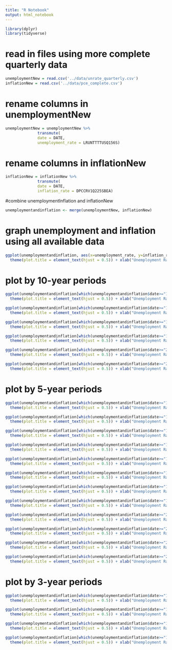 ```yaml
---
title: "R Notebook"
output: html_notebook
---
```

```r
library(dplyr)
library(tidyverse)
```
# read in files using more complete quarterly data
```r
unemploymentNew = read.csv('../data/unrate_quarterly.csv')
inflationNew = read.csv('../data/pce_complete.csv') 
```

# rename columns in unemploymentNew
```r
unemploymentNew = unemploymentNew %>% 
              transmute(
              date = DATE,
              unemployment_rate = LRUNTTTTUSQ156S)
```
# rename columns in inflationNew
```r
inflationNew = inflationNew %>% 
              transmute(
              date = DATE,
              inflation_rate = DPCCRV1Q225SBEA)
```

#combine unemploymentInflation and inflationNew
```r
unemploymentandinflation <- merge(unemploymentNew, inflationNew) 
```

# graph unemployment and inflation using all available data
```r
ggplot(unemploymentandinflation, aes(x=unemployment_rate, y=inflation_rate)) + geom_point() + geom_smooth(method=lm) + geom_point(color = "orange") + theme_bw() + ggtitle("Unemployment vs. Inflation from 1960 - Present") +
  theme(plot.title = element_text(hjust = 0.5)) + xlab("Unemployment Rate") + ylab("Inflation Rate") 
```
# plot by 10-year periods
```r
ggplot(unemploymentandinflation[which(unemploymentandinflation$date>="1960-01-01" & unemploymentandinflation$date<="1969-10-01"),], aes(x=unemployment_rate, y=inflation_rate)) + geom_point() + geom_smooth(method=lm) + geom_point(color = "orange") + theme_bw() + ggtitle("Unemployment vs. Inflation in the 1960's") +
  theme(plot.title = element_text(hjust = 0.5)) + xlab("Unemployment Rate") + ylab("Inflation Rate") 
```
```r
ggplot(unemploymentandinflation[which(unemploymentandinflation$date>="1970-01-01" & unemploymentandinflation$date<="1979-10-01"),], aes(x=unemployment_rate, y=inflation_rate)) + geom_point() + geom_smooth(method=lm) + geom_point(color = "orange") + theme_bw() + ggtitle("Unemployment vs. Inflation in the 1970's") +
  theme(plot.title = element_text(hjust = 0.5)) + xlab("Unemployment Rate") + ylab("Inflation Rate") 
```
```r
ggplot(unemploymentandinflation[which(unemploymentandinflation$date>="1980-01-01" & unemploymentandinflation$date<="1989-10-01"),], aes(x=unemployment_rate, y=inflation_rate)) + geom_point() + geom_smooth(method=lm) + geom_point(color = "orange") + theme_bw() + ggtitle("Unemployment vs. Inflation in the 1980's") +
  theme(plot.title = element_text(hjust = 0.5)) + xlab("Unemployment Rate") + ylab("Inflation Rate") 
```
```r
ggplot(unemploymentandinflation[which(unemploymentandinflation$date>="1990-01-01" & unemploymentandinflation$date<="1999-10-01"),], aes(x=unemployment_rate, y=inflation_rate)) + geom_point() + geom_smooth(method=lm) + geom_point(color = "orange") + theme_bw() + ggtitle("Unemployment vs. Inflation in the 1990's") +
  theme(plot.title = element_text(hjust = 0.5)) + xlab("Unemployment Rate") + ylab("Inflation Rate") 
```
```r
ggplot(unemploymentandinflation[which(unemploymentandinflation$date>="2000-01-01" & unemploymentandinflation$date<="2009-10-01"),], aes(x=unemployment_rate, y=inflation_rate)) + geom_point() + geom_smooth(method=lm) + geom_point(color = "orange") + theme_bw() + ggtitle("Unemployment vs. Inflation in the early 2000's") +
  theme(plot.title = element_text(hjust = 0.5)) + xlab("Unemployment Rate") + ylab("Inflation Rate") 
```
```r
ggplot(unemploymentandinflation[which(unemploymentandinflation$date>="2010-01-01" & unemploymentandinflation$date<="2022-07-01"),], aes(x=unemployment_rate, y=inflation_rate)) + geom_point() + geom_smooth(method=lm) + geom_point(color = "orange") + theme_bw() + ggtitle("Unemployment vs. Inflation since 2010") +
  theme(plot.title = element_text(hjust = 0.5)) + xlab("Unemployment Rate") + ylab("Inflation Rate") 
```
# plot by 5-year periods
```r
ggplot(unemploymentandinflation[which(unemploymentandinflation$date>="1960-01-01" & unemploymentandinflation$date<="1964-10-01"),], aes(x=unemployment_rate, y=inflation_rate)) + geom_point() + geom_smooth(method=lm) + geom_point(color = "orange") + theme_bw() + ggtitle("Unemployment vs. Inflation 1960 - 1964") +
  theme(plot.title = element_text(hjust = 0.5)) + xlab("Unemployment Rate") + ylab("Inflation Rate") 
```
```r
ggplot(unemploymentandinflation[which(unemploymentandinflation$date>="1965-01-01" & unemploymentandinflation$date<="1969-10-01"),], aes(x=unemployment_rate, y=inflation_rate)) + geom_point() + geom_smooth(method=lm) + geom_point(color = "orange") + theme_bw() + ggtitle("Unemployment vs. Inflation 1965 - 1969") +
  theme(plot.title = element_text(hjust = 0.5)) + xlab("Unemployment Rate") + ylab("Inflation Rate") 
```
```r
ggplot(unemploymentandinflation[which(unemploymentandinflation$date>="1970-01-01" & unemploymentandinflation$date<="1974-10-01"),], aes(x=unemployment_rate, y=inflation_rate)) + geom_point() + geom_smooth(method=lm) + geom_point(color = "orange") + theme_bw() + ggtitle("Unemployment vs. Inflation 1970 - 1974") +
  theme(plot.title = element_text(hjust = 0.5)) + xlab("Unemployment Rate") + ylab("Inflation Rate") 
```
```r
ggplot(unemploymentandinflation[which(unemploymentandinflation$date>="1975-01-01" & unemploymentandinflation$date<="1979-10-01"),], aes(x=unemployment_rate, y=inflation_rate)) + geom_point() + geom_smooth(method=lm) + geom_point(color = "orange") + theme_bw() + ggtitle("Unemployment vs. Inflation 1975 - 1979") +
  theme(plot.title = element_text(hjust = 0.5)) + xlab("Unemployment Rate") + ylab("Inflation Rate") 
```
```r
ggplot(unemploymentandinflation[which(unemploymentandinflation$date>="1980-01-01" & unemploymentandinflation$date<="1984-10-01"),], aes(x=unemployment_rate, y=inflation_rate)) + geom_point() + geom_smooth(method=lm) + geom_point(color = "orange") + theme_bw() + ggtitle("Unemployment vs. Inflation 1980 - 1984") +
  theme(plot.title = element_text(hjust = 0.5)) + xlab("Unemployment Rate") + ylab("Inflation Rate") 
```
```r
ggplot(unemploymentandinflation[which(unemploymentandinflation$date>="1985-01-01" & unemploymentandinflation$date<="1989-10-01"),], aes(x=unemployment_rate, y=inflation_rate)) + geom_point() + geom_smooth(method=lm) + geom_point(color = "orange") + theme_bw() + ggtitle("Unemployment vs. Inflation 1985 - 1989") +
  theme(plot.title = element_text(hjust = 0.5)) + xlab("Unemployment Rate") + ylab("Inflation Rate") 
```
```r
ggplot(unemploymentandinflation[which(unemploymentandinflation$date>="1990-01-01" & unemploymentandinflation$date<="1994-10-01"),], aes(x=unemployment_rate, y=inflation_rate)) + geom_point() + geom_smooth(method=lm) + geom_point(color = "orange") + theme_bw() + ggtitle("Unemployment vs. Inflation 1990 - 1994") +
  theme(plot.title = element_text(hjust = 0.5)) + xlab("Unemployment Rate") + ylab("Inflation Rate") 
```
```r
ggplot(unemploymentandinflation[which(unemploymentandinflation$date>="1995-01-01" & unemploymentandinflation$date<="1999-10-01"),], aes(x=unemployment_rate, y=inflation_rate)) + geom_point() + geom_smooth(method=lm) + geom_point(color = "orange") + theme_bw() + ggtitle("Unemployment vs. Inflation 1995 - 1999") +
  theme(plot.title = element_text(hjust = 0.5)) + xlab("Unemployment Rate") + ylab("Inflation Rate") 
```
```r
ggplot(unemploymentandinflation[which(unemploymentandinflation$date>="2000-01-01" & unemploymentandinflation$date<="2004-10-01"),], aes(x=unemployment_rate, y=inflation_rate)) + geom_point() + geom_smooth(method=lm) + geom_point(color = "orange") + theme_bw() + ggtitle("Unemployment vs. Inflation 2000 - 2004") +
  theme(plot.title = element_text(hjust = 0.5)) + xlab("Unemployment Rate") + ylab("Inflation Rate") 
```
```r
ggplot(unemploymentandinflation[which(unemploymentandinflation$date>="2005-01-01" & unemploymentandinflation$date<="2009-10-01"),], aes(x=unemployment_rate, y=inflation_rate)) + geom_point() + geom_smooth(method=lm) + geom_point(color = "orange") + theme_bw() + ggtitle("Unemployment vs. Inflation 2005 - 2009") +
  theme(plot.title = element_text(hjust = 0.5)) + xlab("Unemployment Rate") + ylab("Inflation Rate") 
```
```r
ggplot(unemploymentandinflation[which(unemploymentandinflation$date>="2010-01-01" & unemploymentandinflation$date<="2014-10-01"),], aes(x=unemployment_rate, y=inflation_rate)) + geom_point() + geom_smooth(method=lm) + geom_point(color = "orange") + theme_bw() + ggtitle("Unemployment vs. Inflation 2010 - 2014") +
  theme(plot.title = element_text(hjust = 0.5)) + xlab("Unemployment Rate") + ylab("Inflation Rate") 
```
```r
ggplot(unemploymentandinflation[which(unemploymentandinflation$date>="2015-01-01" & unemploymentandinflation$date<="2022-07-01"),], aes(x=unemployment_rate, y=inflation_rate)) + geom_point() + geom_smooth(method=lm) + geom_point(color = "orange") + theme_bw() + ggtitle("Unemployment vs. Inflation 2015 - 2022") +
  theme(plot.title = element_text(hjust = 0.5)) + xlab("Unemployment Rate") + ylab("Inflation Rate") 
```

# plot by 3-year periods
```r
ggplot(unemploymentandinflation[which(unemploymentandinflation$date>="1960-01-01" & unemploymentandinflation$date<="1962-10-01"),], aes(x=unemployment_rate, y=inflation_rate)) + geom_point() + geom_smooth(method=lm) + geom_point(color = "orange") + theme_bw() + ggtitle("Unemployment vs. Inflation 1960-1962") +
  theme(plot.title = element_text(hjust = 0.5)) + xlab("Unemployment Rate") + ylab("Inflation Rate") 
```
```r
ggplot(unemploymentandinflation[which(unemploymentandinflation$date>="1963-01-01" & unemploymentandinflation$date<="1965-10-01"),], aes(x=unemployment_rate, y=inflation_rate)) + geom_point() + geom_smooth(method=lm) + geom_point(color = "orange") + theme_bw() + ggtitle("Unemployment vs. Inflation 1963-1965") +
  theme(plot.title = element_text(hjust = 0.5)) + xlab("Unemployment Rate") + ylab("Inflation Rate") 
```
```r
ggplot(unemploymentandinflation[which(unemploymentandinflation$date>="1966-01-01" & unemploymentandinflation$date<="1968-10-01"),], aes(x=unemployment_rate, y=inflation_rate)) + geom_point() + geom_smooth(method=lm) + geom_point(color = "orange") + theme_bw() + ggtitle("Unemployment vs. Inflation 1966-1968") +
  theme(plot.title = element_text(hjust = 0.5)) + xlab("Unemployment Rate") + ylab("Inflation Rate") 
```
```r
ggplot(unemploymentandinflation[which(unemploymentandinflation$date>="1969-01-01" & unemploymentandinflation$date<="1971-10-01"),], aes(x=unemployment_rate, y=inflation_rate)) + geom_point() + geom_smooth(method=lm) + geom_point(color = "orange") + theme_bw() + ggtitle("Unemployment vs. Inflation 1969-1971") +
  theme(plot.title = element_text(hjust = 0.5)) + xlab("Unemployment Rate") + ylab("Inflation Rate") 
```



